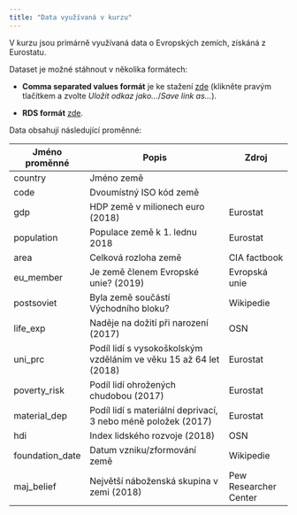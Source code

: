 ```yaml
---
title: "Data využívaná v kurzu"
---
```


V kurzu jsou primárně využívaná data o Evropských zemích, získáná z Eurostatu.

Dataset je možné stáhnout v několika formátech:

-   **Comma separated values formát** je ke stažení [zde](https://raw.githubusercontent.com/Sociology-FA-CU/uvod-do-r/master/data/countries.csv) (klikněte pravým tlačítkem a zvolte *Uložit odkaz jako...*/*Save link as...*).

-   **RDS formát** [zde](https://github.com/Sociology-FA-CU/uvod-do-r/raw/master/data/countries.rds).

Data obsahují následující proměnné:

| Jméno proměnné  | Popis                                                             | Zdroj                 |
|-----------------|--------------------------------------|-----------------|
| country         | Jméno země                                                        |                       |
| code            | Dvoumístný ISO kód země                                           |                       |
| gdp             | HDP země v milionech euro (2018)                                  | Eurostat              |
| population      | Populace země k 1. lednu 2018                                     | Eurostat              |
| area            | Celková rozloha země                                              | CIA factbook          |
| eu_member       | Je země členem Evropské unie? (2019)                              | Evropská unie         |
| postsoviet      | Byla země součástí Východního bloku?                              | Wikipedie             |
| life_exp        | Naděje na dožití při narození (2017)                              | OSN                   |
| uni_prc         | Podíl lidí s vysokoškolským vzděláním ve věku 15 až 64 let (2018) | Eurostat              |
| poverty_risk    | Podíl lidí ohrožených chudobou (2017)                             | Eurostat              |
| material_dep    | Podíl lidí s materiální deprivací, 3 nebo méně položek (2017)     | Eurostat              |
| hdi             | Index lidského rozvoje (2018)                                     | OSN                   |
| foundation_date | Datum vzniku/zformování země                                      | Wikipedie             |
| maj_belief      | Největší náboženská skupina v zemi (2018)                         | Pew Researcher Center |
